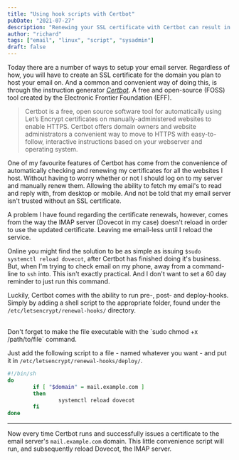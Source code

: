 ```yaml
---
title: "Using hook scripts with Certbot"
pubDate: "2021-07-27"
description: "Renewing your SSL certificate with Certbot can result in a domain's servers not applying the updated certificate. This quick post will go through a basic way of reloading services with deploy-hooks."
author: "richard"
tags: ["email", "linux", "script", "sysadmin"]
draft: false
---
```



Today there are a number of ways to setup your email server. Regardless of how, you will have to create an SSL certificate for the domain you plan to host your email on. And a common and convenient way of doing this, is through the instruction generator [_Certbot_](https://certbot.eff.org/). A free and open-source (FOSS) tool created by the Electronic Frontier Foundation (EFF).

> Certbot is a free, open source software tool for automatically using Let’s Encrypt certificates on manually-administered websites to enable HTTPS. Certbot offers domain owners and website administrators a convenient way to move to HTTPS with easy-to-follow, interactive instructions based on your webserver and operating system.

One of my favourite features of Certbot has come from the convenience of automatically checking and renewing my certificates for all the websites I host. Without having to worry whether or not I should log on to my server and manually renew them. Allowing the ability to fetch my email's to read and reply with, from desktop or mobile. And not be told that my email server isn't trusted without an SSL certificate.

A problem I have found regarding the certificate renewals, however, comes from the way the IMAP server (Dovecot in my case) doesn't reload in order to use the updated certificate. Leaving me email-less until I reload the service.

Online you might find the solution to be as simple as issuing `$sudo systemctl reload dovecot`, after Certbot has finished doing it's business. But, when I'm trying to check email on my phone, away from a command-line to `ssh` into. This isn't exactly practical. And I don't want to set a 60 day reminder to just run this command.

Luckily, Certbot comes with the ability to run pre-, post- and deploy-hooks. Simply by adding a shell script to the appropriate folder, found under the `/etc/letsencrypt/renewal-hooks/` directory.

<br />

<Note type="info">
  Don't forget to make the file executable with the `sudo chmod +x
  /path/to/file` command.
</Note>

Just add the following script to a file - named whatever you want - and put it in `/etc/letsencrypt/renewal-hooks/deploy/`.

```sh
#!/bin/sh
do
        if [ "$domain" = mail.example.com ]
        then
                systemctl reload dovecot
        fi
done
```

---

Now every time Certbot runs and successfully issues a certificate to the email server's `mail.example.com` domain. This little convenience script will run, and subsequently reload Dovecot, the IMAP server.
